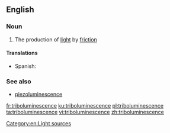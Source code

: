 ==English==

===Noun===
{{wikipedia}}
{{en-noun|-}}

# The production of [[light]] by [[friction]]

====Translations====
{{trans-top|production of light}}
*Spanish: {{t|es|triboluminiscencia|f}}
{{trans-mid}}
{{trans-bottom}}

===See also===
*[[piezoluminescence]]

[[Category:en:Light sources]]

[[fr:triboluminescence]]
[[ku:triboluminescence]]
[[pl:triboluminescence]]
[[ta:triboluminescence]]
[[vi:triboluminescence]]
[[zh:triboluminescence]]